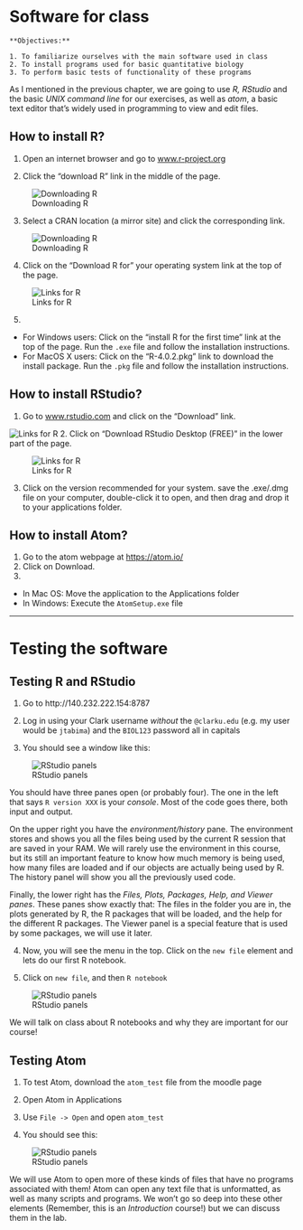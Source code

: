 # Software for class {#software}

```block

**Objectives:**

1. To familiarize ourselves with the main software used in class
2. To install programs used for basic quantitative biology
3. To perform basic tests of functionality of these programs
```

As I mentioned in the previous chapter,  we are going to use *R, RStudio* and the basic *UNIX command line* for our exercises, as well as  *atom*, a basic text editor that's widely used in programming to view and edit files.

## How to install R?

1. Open an internet browser and go to [www.r-project.org](www.r-project.org)

2. Click the "download R" link in the middle of the page.

![Downloading R](Lab0/R_down.png)

3. Select a CRAN location (a mirror site) and click the corresponding link.  

![Downloading R](Lab0/CRAN.png)

4. Click on the "Download R for" your operating system link at the top of the page.

![Links for R](Lab0/R_link.png)
        
5. 
  - For Windows users: Click on the "install R for the first time" link at the top of the page. Run the `.exe` file and follow the installation instructions.  
  - For MacOS X users: Click on the "R-4.0.2.pkg" link to download the install package. Run the `.pkg` file and follow the installation instructions.  

## How to install RStudio?

1. Go to [www.rstudio.com](www.rstudio.com) and click on the "Download" link.

![Links for R](Lab0/Rstudio_down.png)
2. Click on "Download RStudio Desktop (FREE)" in the lower part of the page.

![Links for R](Lab0/Rstudio_button.png)

3. Click on the version recommended for your system. save the .exe/.dmg file on your computer, double-click it to open, and then drag and drop it to your applications folder.

## How to install Atom?

1. Go to the atom webpage at [https://atom.io/](https://atom.io/)
2. Click on Download.
3. 
  - In Mac OS: Move the application to the Applications folder
  - In Windows: Execute the `AtomSetup.exe` file

***

# Testing the software

## Testing R and RStudio

1. Go to http://140.232.222.154:8787

2. Log in using your Clark username *without* the `@clarku.edu` (e.g. my user would be `jtabima`) and the `BIOL123` password all in capitals

3. You should see a window like this:

![RStudio panels](Lab0/R_panels.png)

You should have three panes open (or probably four). The one in the left that says `R version XXX` is your *console*. Most of the code goes there, both input and output. 

On the upper right you have the *environment/history* pane. The environment stores and shows you all the files being used by the current R session that are saved in your RAM. We will rarely use the environment in this course, but its still an important feature to know how much memory is being used, how many files are loaded and if our objects are actually being used by R. The history panel will show you all the previously used code.

Finally, the lower right has the *Files, Plots, Packages, Help, and Viewer panes*. These panes show exactly that: The files in the folder you are in, the plots generated by R, the R packages that will be loaded, and the help for the different R packages. The Viewer panel is a special feature that is used by some packages, we will use it later.

4. Now, you will see the menu in the top. Click on the `new file` element and lets do our first R notebook.

5. Click on `new file`, and then `R notebook`

![RStudio panels](Lab0/New_file.png)

We will talk on class about R notebooks and why they are important for our course!


## Testing Atom

1. To test Atom, download the `atom_test` file from the moodle page

2. Open Atom in Applications

3. Use `File -> Open` and open `atom_test`

4. You should see this:

![RStudio panels](Lab0/atom_screen.png)

We will use Atom to open more of these kinds of files that have no programs associated with them! Atom can open any text file that is unformatted, as well as many scripts and programs. We won't go so deep into these other elements (Remember, this is an *Introduction* course!) but we can discuss them in the lab.

